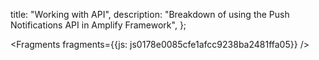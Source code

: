   title: "Working with API",
  description: "Breakdown of using the Push Notifications API in Amplify Framework",
};






<Fragments fragments={{js: js0178e0085cfe1afcc9238ba2481ffa05}} />
